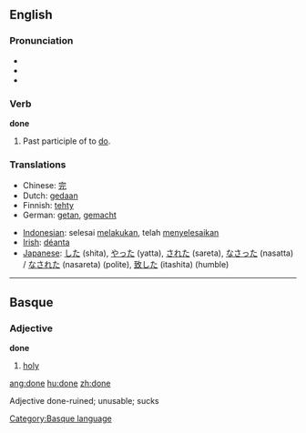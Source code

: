 ==English==

{{rank|better|name|among|209|done|days|something|gave}}

===Pronunciation===
*{{IPA|/'dʌn/}}
*{{SAMPA|/"dVn/}}
*{{audio|En-ca-done.ogg|Audio (CA)}}

===Verb===
'''done'''

# Past participle of to [[do]].

===Translations===
{{top}}
*Chinese: [[完]]
*Dutch: [[gedaan]]
*Finnish: [[tehty]]
*German: [[getan]], [[gemacht]]
{{mid}}
*[[Indonesian]]: selesai [[laku|melakukan]], telah [[selesai|menyelesaikan]]
*[[Irish]]: [[déanta]]
*[[Japanese]]: [[した]] (shita), [[やった]] (yatta), [[された]] (sareta), [[なさった]] (nasatta) / [[なされた]] (nasareta) (polite), [[致した]] (itashita) (humble)
{{bottom}}
----

==Basque==
===Adjective===
'''done'''

# [[holy]]

[[Category:Basque language]]

[[ang:done]]
[[hu:done]]
[[zh:done]]

Adjective
done-ruined; unusable; sucks
